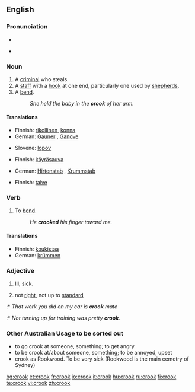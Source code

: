 ==English==

===Pronunciation===
*{{IPA|kɹʊk}}
*{{audio|en-us-crook.ogg|Audio (US)}}
*:{{rhymes|ʊk}}

===Noun===
{{en-noun}}

# A [[criminal]] who steals.
# A [[staff]] with a [[hook]] at one end, particularly one used by [[shepherd]]s.
# A [[bend]].
#:''She held the baby in the '''crook''' of her arm.''

====Translations====
{{trans-top|a criminal who steals}}
*Finnish: [[rikollinen]], [[konna]]
*German: [[Gauner]] {{m}}, [[Ganove]] {{m}}
{{trans-mid}}
*Slovene: [[lopov]] {{m}}
{{trans-bottom}}

{{trans-top|a staff with a hook at one end, particularly one used by shepherds}}
*Finnish: [[käyräsauva]]
{{trans-mid}}
*German: [[Hirtenstab]] {{m}}, [[Krummstab]] {{m}}
{{trans-bottom}}

{{trans-top|a bend}}
*Finnish: [[taive]]
{{trans-mid}}
{{trans-bottom}}

===Verb===
{{en-verb}}

# {{transitive}} To [[bend]].
#: ''He '''crooked''' his finger toward me.''

====Translations====
{{trans-top|to bend}}
*Finnish: [[koukistaa]]
*German: [[krümmen]]
{{trans-mid}}
{{trans-bottom}}

===Adjective===
{{en-adj}}

# {{context|AU|slang}} [[ill|Ill]], [[sick]].
# {{context|AU|slang}} not [[right]], not up to [[standard]]
:* ''That work you did on my car is '''crook''' mate''
:* ''Not turning up for training was pretty '''crook'''.''

===Other Australian Usage to be sorted out===
{{rfc-header|Other Australian Usage to be sorted out}}
* to go crook at someone, something; to get angry
* to be crook at/about someone, something; to be annoyed, upset
* crook as Rookwood. To be very sick (Rookwood is the main cemetry of Sydney)

[[bg:crook]]
[[et:crook]]
[[fr:crook]]
[[io:crook]]
[[it:crook]]
[[hu:crook]]
[[ru:crook]]
[[fi:crook]]
[[te:crook]]
[[vi:crook]]
[[zh:crook]]